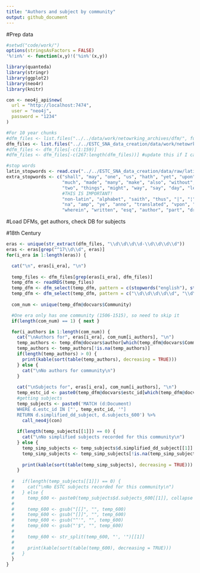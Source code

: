 ```yaml
---
title: "Authors and subject by community"
output: github_document
---
```


#Prep data

```r

#setwd("code/work/")
options(stringsAsFactors = FALSE)
'%!in%' <- function(x,y)!('%in%'(x,y))

library(quanteda)
library(stringr)
library(ggplot2)
library(neo4r)
library(knitr)

con <- neo4j_api$new(
  url = "http://localhost:7474",
  user = "neo4j", 
  password = "1234"
)

#For 10 year chunks
#dfm_files <- list.files("../../data/work/netowrking_archives/dfm/", full.names = TRUE)
dfm_files <- list.files("../../ESTC_SNA_data_creation/data/work/netowrking_archives/com_dfm_titles/", full.names = TRUE)
#dfm_files <- dfm_files[-c(1:159)]
#dfm_files <- dfm_files[-c(267:length(dfm_files))] #update this if I can get the last few -1730

#stop words
latin_stopwords <- read.csv("../../ESTC_SNA_data_creation/data/raw/latin.stopwords.clean", stringsAsFactors = FALSE)
extra_stopwords <- c("shall", "may", "one", "us", "hath", "yet", "upon", "yet", "now", "said", "unto", "thy", "doe", "first", "must",
                     "much", "made", "many", "make", "also", "without", "can", "thou", "like", "can", "though", "therefore", "without",
                     "two", "things", "might", "way", "say", "day", "let", "well", "things", "take", "owne", "doth", "i.e", "tis", "page removed",
                     #THIS IS IMPORTANT!
                     "non-latin", "alphabet", "saith", "thus", "|", "¦", "⁻", "vol", "year", "printed", "published",
                     "na", "amp", "ye", "anno", "translated", "vpon", "vnto", "yeere", "haue", "three", "second", "thereof", "yeare", "written", "mr",
                     "wherein", "written", "esq", "author", "part", "dr", "volumes", "1800", "volume", "mrs", "m.d", "d.d", "b.d")
```

#Load DFMs, get authors, check DB for subjects

#18th Century

```r
eras <- unique(str_extract(dfm_files, "\\d\\d\\d\\d-\\d\\d\\d\\d"))
eras <- eras[grep("^17\\d\\d", eras)]
for(i_era in 1:length(eras)) {

  cat("\n", eras[i_era], "\n")
  
  temp_files <- dfm_files[grep(eras[i_era], dfm_files)]
  temp_dfm <- readRDS(temp_files)
  temp_dfm <- dfm_select(temp_dfm, pattern = c(stopwords("english"), stopwords("french"), stopwords("italian"), stopwords("spanish"), latin_stopwords$a, extra_stopwords), selection = "remove", valuetype = "fixed")
  temp_dfm <- dfm_select(temp_dfm, pattern = c("\\d\\d\\d\\d\\d", "\\d\\d\\d\\d", "\\d\\d\\d", "\\d\\d", "\\d"), selection = "remove", valuetype = "regex")
  
  com_num <- unique(temp_dfm@docvars$Community)

  #One era only has one community (1506-1515), so need to skip it
  if(length(com_num) == 1) { next }

  for(i_authors in 1:length(com_num)) {
    cat("\nAuthors for", eras[i_era], com_num[i_authors], "\n")
    temp_authors <- temp_dfm@docvars$author[which(temp_dfm@docvars$Community == com_num[i_authors])]
    temp_authors <- temp_authors[!is.na(temp_authors)]
    if(length(temp_authors) > 0) {
      print(kable(sort(table(temp_authors), decreasing = TRUE)))
    } else {
      cat("\nNo authors for community\n")
    }
    
    cat("\nSubjects for", eras[i_era], com_num[i_authors], "\n")
    temp_estc_id <- paste0(temp_dfm@docvars$estc_id[which(temp_dfm@docvars$Community == com_num[i_authors])], collapse = '", "')
    #getting subjects
    temp_subjects <- paste0('MATCH (d:Document)
    WHERE d.estc_id IN ["', temp_estc_id, '"] 
    RETURN d.simplified_dd_subject, d.subjects_600') %>%
      call_neo4j(con)
    
    if(length(temp_subjects[[1]]) == 0) {
      cat("\nNo simplified subjects recorded for this community\n")
    } else {
      temp_simp_subjects <- temp_subjects$d.simplified_dd_subject[[1]]
      temp_simp_subjects <- temp_simp_subjects[!is.na(temp_simp_subjects)]
    
      print(kable(sort(table(temp_simp_subjects), decreasing = TRUE)))
    }
    
  #   if(length(temp_subjects[[1]]) == 0) {
  #     cat("\nNo ESTC subjects recorded for this community\n")
  #   } else {
  #     temp_600 <- paste0(temp_subjects$d.subjects_600[[1]], collapse = ", ")
  #     
  #     temp_600 <- gsub("[[]", "", temp_600)
  #     temp_600 <- gsub("[]]", "", temp_600)
  #     temp_600 <- gsub("^'", "", temp_600)
  #     temp_600 <- gsub("'$", "", temp_600)
  #     
  #     temp_600 <- str_split(temp_600, "', '")[[1]]
  #     
  #     print(kable(sort(table(temp_600), decreasing = TRUE)))
  #   }
  }
}
```

